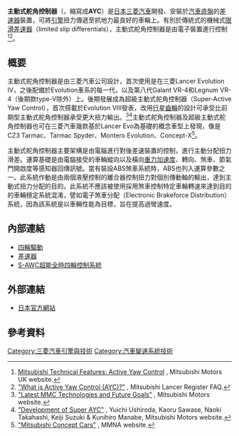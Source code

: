 '''主動式舵角控制器'''（{{lang-en|Active Yaw Control}}，縮寫成'''AYC'''）是[[日本|日本]][[三菱汽車|三菱汽車]]開發、安裝於[[汽車|汽車]][[底盤|底盤]]的[[差速器|差速器]]裝置，可將[[引擎|引擎]]扭力傳遞至抓地力最良好的車輪上。有別於傳統式的機械式[[限滑差速器|限滑差速器]]（limited slip differentials），主動式舵角控制器是由電子裝置進行控制<ref name="mmc_uk">[http://www.mitsubishi-cars.co.uk/features/ayc.asp Mitsubishi Technical Features: Active Yaw Control] {{Wayback|url=http://www.mitsubishi-cars.co.uk/features/ayc.asp |date=20070426041841 }}, Mitsubishi Motors UK website.</ref><ref name="mlr">[http://www.lancerregister.com/faq/G04/g04.html "What is Active Yaw Control (AYC)?"] {{Wayback|url=http://www.lancerregister.com/faq/G04/g04.html |date=20201112043002 }}, Mitsubishi Lancer Register FAQ.</ref>。

== 概要 ==
主動式舵角控制器是由三菱汽車公司設計，首次使用是在三菱Lancer Evolution IV，之後配備於Evolution車系的每一代，以及第八代Galant VR-4和Legnum VR-4（後期款type-V除外）上。後期發展成為超級主動式舵角控制器（Super-Active Yaw Control），首次搭載於Evolution VIII發表，改用[[行星齒輪|行星齒輪]]的設計可承受比前期型主動式舵角控制器承受更大扭力輸出。<ref>[http://www.mitsubishi-motors.com/corporate/about_us/technology/performance/e/awc.html "Latest MMC Technologies and Future Goals"] {{Wayback|url=http://www.mitsubishi-motors.com/corporate/about_us/technology/performance/e/awc.html |date=20070530140842 }}, Mitsubishi Motors website.</ref><ref name="sayc">[http://www.mitsubishi-motors.com/corporate/about_us/technology/review/e/pdf/2003/15E_11.pdf "Development of Super AYC"] {{Wayback|url=http://www.mitsubishi-motors.com/corporate/about_us/technology/review/e/pdf/2003/15E_11.pdf |date=20061112162246 }}, Yuichi Ushiroda, Kaoru Sawase, Naoki Takahashi, Keiji Suzuki & Kunihiro Manabe, Mitsubishi Motors website.</ref>主動式舵角控制器及超級主動式舵角控制器也可在三菱汽車幾款基於Lancer Evo為基礎的概念車型上發現，像是CZ3 Tarmac、Tarmac Spyder、Montero Evolution、Concept-X<ref>[http://www.mitsubishicars.com/MMNA/jsp/company/concepts.do "Mitsubishi Concept Cars"] {{Wayback|url=http://www.mitsubishicars.com/MMNA/jsp/company/concepts.do |date=20070205045657 }}, MMNA website.</ref>。

主動式舵角控制器主要架構是由電腦進行對後差速裝置的控制，進行主動分配扭力滑差。運算基礎是由電腦接受的車輛縱向以及橫向[[重力加速度|重力加速度]]、轉向、煞車、節氣門開啟度等感知器回傳訊號。當有裝設ABS煞車系統時，ABS也列入運算參數之一。此系統作動是由兩個液壓控制的離合器控制扭力對個別傳動軸的輸出，達到主動式扭力分配的目的。此系統不應該被使用採用煞車控制特定車輪轉速來達到目的的車輛穩定系統混淆，譬如電子煞車分配（Electronic Brakeforce Distribution）系統，因為該系統是以車輛性能為目標，旨在提高過彎速度。

== 內部連結 ==
* [[四輪驅動|四輪驅動]]
* [[差速器|差速器]]
* [[S-AWC超能全時四輪控制系統|S-AWC超能全時四輪控制系統]]

== 外部連結 ==
* {{ja}}[https://web.archive.org/web/20161001182230/http://www.mitsubishi-motors.com/jp/spirit/technology/library/ayc.html 日本官方網站]

== 參考資料 ==
{{reflist}}

[[Category:三菱汽車引擎與技術|Category:三菱汽車引擎與技術]]
[[Category:汽車變速系統技術|Category:汽車變速系統技術]]